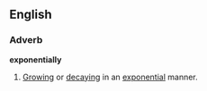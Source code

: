 ==English==
===Adverb===
'''exponentially'''
#[[Grow]]ing or [[decay]]ing in an [[exponential]] manner.